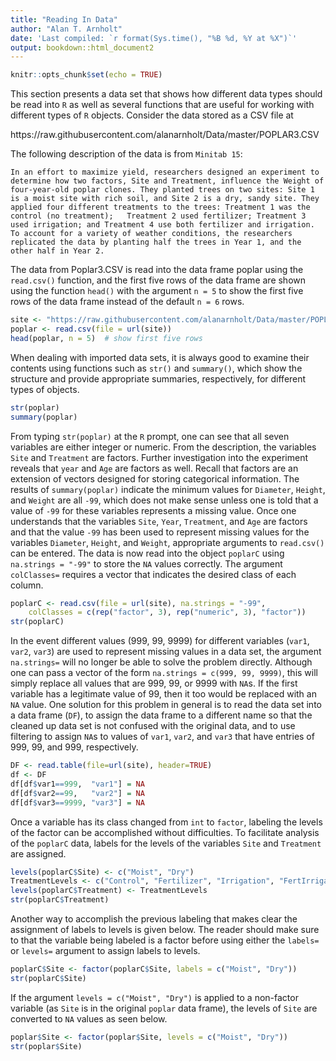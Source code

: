 ```yaml
---
title: "Reading In Data"
author: "Alan T. Arnholt"
date: 'Last compiled: `r format(Sys.time(), "%B %d, %Y at %X")`'
output: bookdown::html_document2
---
```


```r
knitr::opts_chunk$set(echo = TRUE)
```

This section presents a data set that shows how different data types should be read into `R` as well as several functions that are useful for working with different types of `R` objects.  Consider the data stored as a CSV file at

https://raw.githubusercontent.com/alanarnholt/Data/master/POPLAR3.CSV


The following description of the data is from `Minitab 15`:

```
In an effort to maximize yield, researchers designed an experiment to determine how two factors, Site and Treatment, influence the Weight of four-year-old poplar clones. They planted trees on two sites: Site 1 is a moist site with rich soil, and Site 2 is a dry, sandy site. They applied four different treatments to the trees: Treatment 1 was the control (no treatment);   Treatment 2 used fertilizer; Treatment 3 used irrigation; and Treatment 4 use both fertilizer and irrigation. To account for a variety of weather conditions, the researchers replicated the data by planting half the trees in Year 1, and the other half in Year 2.
```

The data from Poplar3.CSV is read into the data frame poplar using the `read.csv()` function, and the first five rows of the data frame are shown using the function `head()` with the argument `n = 5` to show the first five rows of the data frame instead of the default `n = 6` rows.


```r
site <- "https://raw.githubusercontent.com/alanarnholt/Data/master/POPLAR3.CSV"
poplar <- read.csv(file = url(site))
head(poplar, n = 5)  # show first five rows
```

When dealing with imported data sets, it is always good to examine their contents using functions such as `str()` and `summary()`, which show the structure and provide appropriate summaries, respectively, for different types of objects.

```r
str(poplar)
summary(poplar)
```

From typing `str(poplar)` at the `R` prompt, one can see that all seven variables are either integer or numeric.  From the description, the variables `Site` and `Treatment` are factors.  Further investigation into the experiment reveals that `year` and `Age` are factors as well. Recall that factors are an extension of vectors designed for storing categorical information.   The results of `summary(poplar)` indicate the minimum values for `Diameter`, `Height`, and `Weight` are all `-99`, which does not make sense unless one is told that a value of `-99` for these variables represents a missing value.  Once one understands that the variables `Site`, `Year`, `Treatment`, and `Age` are factors and that the value `-99` has been used to represent missing values for the variables `Diameter`, `Height`, and `Weight`, appropriate arguments to `read.csv()` can be entered.  The data is now read into the object `poplarC` using `na.strings = "-99"` to store the `NA` values correctly.  The argument `colClasses=` requires a vector that indicates the desired class of each column.

```r
poplarC <- read.csv(file = url(site), na.strings = "-99", 
    colClasses = c(rep("factor", 3), rep("numeric", 3), "factor"))
str(poplarC)
```

In the event different values (999, 99, 9999) for different variables (`var1`, `var2`, `var3`) are used to represent missing values in a data set, the argument `na.strings=` will no longer be able to solve the problem directly.  Although one can pass a vector of the form `na.strings = c(999, 99, 9999)`, this will simply replace all values that are 999,  99, or 9999 with `NA`s.  If the first variable has a legitimate value of 99, then it too would be replaced with an `NA` value.  One solution for this problem in general is to read the data set into a data frame (`DF`), to assign the data frame to a different name so that the cleaned up data set is not confused with the original data, and to use filtering to assign `NA`s to values of `var1`, `var2`, and `var3` that have entries of 999, 99, and 999, respectively.

```r
DF <- read.table(file=url(site), header=TRUE)
df <- DF
df[df$var1==999,  "var1"] = NA
df[df$var2==99,   "var2"] = NA
df[df$var3==9999, "var3"] = NA
```

Once a variable has its class changed from `int` to `factor`, labeling the levels of the factor can be accomplished without difficulties.  To facilitate analysis of the `poplarC` data, labels for the levels of the variables `Site` and `Treatment` are assigned.

```r
levels(poplarC$Site) <- c("Moist", "Dry")
TreatmentLevels <- c("Control", "Fertilizer", "Irrigation", "FertIrriga")
levels(poplarC$Treatment) <- TreatmentLevels
str(poplarC$Treatment)
```

Another way to accomplish the previous labeling that makes clear the assignment of labels to levels is given below.  The reader should make sure to that the variable being labeled is a factor before using either the `labels=` or `levels=` argument to assign labels to levels.

```r
poplarC$Site <- factor(poplarC$Site, labels = c("Moist", "Dry"))
str(poplarC$Site)
```

If the argument `levels = c("Moist", "Dry")` is applied to a non-factor variable (as `Site` is in the original `poplar` data frame), the levels of `Site` are converted to `NA` values as seen below.

```r
poplar$Site <- factor(poplar$Site, levels = c("Moist", "Dry"))
str(poplar$Site)
```
